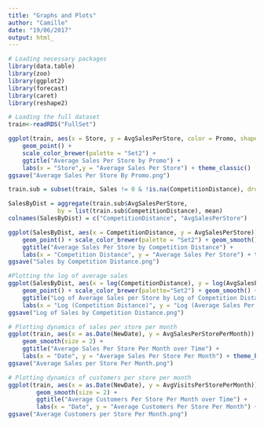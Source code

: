 ```yaml
---
title: "Graphs and Plots"
author: "Camille"
date: "19/06/2017"
output: html_
---
```


```r
# Loading necessary packages
library(data.table)
library(zoo)
library(ggplot2)
library(forecast)
library(caret)
library(reshape2) 
```

```r
# Loading the full dataset
train<-readRDS("FullSet")
```

```r
ggplot(train, aes(x = Store, y = AvgSalesPerStore, color = Promo, shape = Promo)) +
    geom_point() +
    scale_color_brewer(palette = "Set2") +
    ggtitle("Average Sales Per Store by Promo") +
    labs(x = "Store",y = "Average Sales Per Store") + theme_classic()
ggsave("Average Sales Per Store By Promo.png")
```

```r
train.sub = subset(train, Sales != 0 & !is.na(CompetitionDistance), drop = TRUE)

SalesByDist = aggregate(train.sub$AvgSalesPerStore, 
              by = list(train.sub$CompetitionDistance), mean)
colnames(SalesByDist) = c("CompetitionDistance", "AvgSalesPerStore")

ggplot(SalesByDist, aes(x = CompetitionDistance, y = AvgSalesPerStore)) + 
    geom_point() + scale_color_brewer(palette = "Set2") + geom_smooth() +
    ggtitle("Average Sales Per Store by Competition Distance") +
    labs(x = "Competition Distance", y = "Average Sales Per Store") + theme_bw()
ggsave("Sales by Competition Distance.png")
```
```r
#Plotting the log of average sales
ggplot(SalesByDist, aes(x = log(CompetitionDistance), y = log(AvgSalesPerStore))) + 
    geom_point() + scale_color_brewer(palette="Set2") + geom_smooth() +
    ggtitle("Log of Average Sales per Store by Log of Competition Distance") +
    labs(x = "Log (Competition Distance)", y = "Log (Average Sales Per Store)") + theme_bw()
ggsave("Log of Sales by Competition Distance.png")
```

```r
# Plotting dynamics of sales per store per month
ggplot(train, aes(x = as.Date(NewDate), y = AvgSalesPerStorePerMonth)) +
    geom_smooth(size = 2) +
    ggtitle("Average Sales Per Store Per Month over Time") +
    labs(x = "Date", y = "Average Sales Per Store Per Month") + theme_bw()
ggsave("Average Sales per Store Per Month.png")
```

```r
# Plotting dynamics of customers per store per month
ggplot(train, aes(x = as.Date(NewDate), y = AvgVisitsPerStorePerMonth)) +
        geom_smooth(size = 2) + 
        ggtitle("Average Customers Per Store Per Month over Time") +
        labs(x = "Date", y = "Average Customers Per Store Per Month") + theme_bw()
ggsave("Average Customers per Store Per Month.png")
```